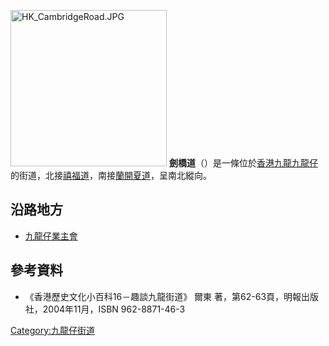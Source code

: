 {{Infobox Hong Kong Road
|   中文街道名稱    = 劍橋道
|   英文街道名稱    = Cambridge Road
|   圖片    = Image:Cambridge Road viewed from north end (full view).JPG
|   圖片說明    = 
|   隸屬幹線     =  
|   路段總長度    =  0.4
|   車速限制    =  
|   行車線數量    = 2 
|   所在地區    = [[九龍城區|九龍城區]][[九龍仔|九龍仔]]
|   起點    = [[蘭開夏道|蘭開夏道]]
|   終點    = [[禧福道|禧福道]]
|   道路命名日期    =  
|   命名文件    =  
|   道路動工日期    =  
|   道路興建計劃    =  
|   道路舊名資料    =  
|   通車日期    =  
|   收費 =
}}
[[File:HK_CambridgeRoad.JPG|250px]]
'''劍橋道'''（{{lang-en|'''Cambridge Road'''}}）是一條位於[[香港|香港]][[九龍|九龍]][[九龍仔|九龍仔]]的街道，北接[[禧福道|禧福道]]，南接[[蘭開夏道|蘭開夏道]]，呈南北縱向。


==沿路地方==
*[[九龍仔業主會|九龍仔業主會]]

==參考資料==
*《香港歷史文化小百科16－趣談九龍街道》 爾東 著，第62-63頁，明報出版社，2004年11月，ISBN 962-8871-46-3

{{九龍仔街道}}
{{HK-road-stub}}

[[Category:九龍仔街道|Category:九龍仔街道]]